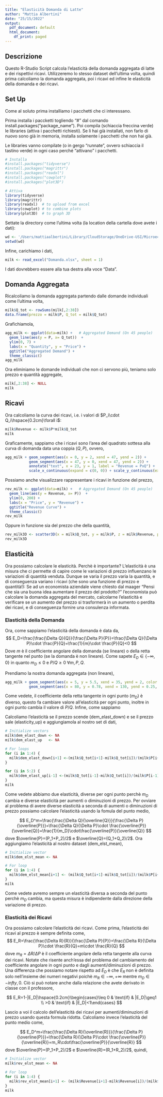 ```yaml
---
title: "Elasticità Domanda di Latte"
author: "Mattia Albertini"
date: "25/15/2022"
output:
  pdf_document: default
  html_document:
    df_print: paged
---
```


## Descrizione

Questo R-Studio Script calcola l'elasticità della domanda aggregata di latte e dei rispettivi ricavi. Utilizzeremo lo stesso dataset dell'ultima volta, quindi prima calcoliamo la domanda aggregata, poi i ricavi ed infine le elasticità della domanda e dei ricavi. 

## Set Up 

Come al soluto prima installiamo i pacchetti che ci interessano.

Prima installa i paccketti togliendo "#" dal comando install.packages("package_name"). Poi compila (schiaccia freccina verde) le libraries (attiva i pacchetti richiesti). Se li hai già installati, non farlo di nuovo sono già in memoria, installa solamente i pacchetti che non hai già. 

Le libraries vanno compilate (o in gergo "runnate", ovvero schiaccia il tastino verde) in ogni caso perché "attivano" i pacchetti.

```r
# Installa
#install.packages("tidyverse")
#install.packages("magrittr")
#install.packages("readxl")
#install.packages("cowplot")
#install.packages("plot3D")

# Attiva
library(tidyverse)  
library(magrittr)   
library(readxl)  # to upload from excel
library(cowplot) # to combine plots
library(plot3D)  # to graph 3D 
```

Settate la directory come l'ultima volta (la location della cartella dove avete i dati):

```r
wd <- '/Users/mattiaalbertini/Library/CloudStorage/OneDrive-USI/Microeconomia A/Slides_Mattia/2024' 
setwd(wd)
```

Infine, carichiamo i dati, 

```r
milk <- read_excel("Domanda.xlsx", sheet = 1)
```

I dati dovrebbero essere alla tua destra alla voce "Data".

## Domanda Aggregata

Ricalcoliamo la domanda aggregata partendo dalle domande individuali come l'ultima volta,

```r
milk$Q_tot <- rowSums(milk[,2:38])
data.frame(prezzo = milk$P, Q_tot = milk$Q_tot)
```

Grafichiamola,

```r
agg_milk <- ggplot(data=milk) +   # Aggregated Demand (On 45 people)
  geom_line(aes(y = P, x= Q_tot))  + 
  ylim(0, 7) +
  labs(x = "Quantity", y = "Price") +
  ggtitle("Aggregated Demand") +
  theme_classic() 
agg_milk
```

Ora eliminiamo le domande individuali che non ci servono più, teniamo solo prezzo e quantità aggregate, 
```r
milk[,2:38] <- NULL
milk
```

## Ricavi

Ora calcoliamo la curva dei ricavi, i.e. i valori di $P_i\cdot Q_i\hspace{0.2cm}\forall i$: 

```r
milk$Revenue <- milk$P*milk$Q_tot
milk
```

Graficamente, sappiamo che i ricavi sono l'area del quadrato sottesa alla curva di domanda data una coppia $(Q,P)$, ovvero, 

```r
agg_milk + geom_segment(aes(x = 0, y = 2, xend = 47, yend = 2)) +
           geom_segment(aes(x = 47, y = 0, xend = 47, yend = 2)) +
           annotate("text", x = 23, y = 1, label = "Revenue = PxQ") +
           scale_x_continuous(expand = c(0, 0)) + scale_y_continuous(expand = c(0, 0)) # technical stuff
```

Possiamo anche visualizzare rappresentare i ricavi in funzione del prezzo, 

```r
rev_milk <- ggplot(data=milk) +   # Aggregated Demand (On 45 people)
  geom_line(aes(y = Revenue, x= P))  + 
  ylim(0, 200) +
  labs(x = "Price", y = "Revenue") +
  ggtitle("Revenue Curve") +
  theme_classic() 
rev_milk
```

Oppure in funzione sia del prezzo che della quantità,

```r
rev_milk3D <- scatter3D(x = milk$Q_tot, y = milk$P, z = milk$Revenue, phi = 0, bty = "g", type = "h", pch = 20, cex = 2, ticktype = "detailed", xlab = "quantity", ylab = "price", zlab = "revenue", main = "Revenue")
rev_milk3D
```

## Elasticità

Ora possiamo calcolare le elasticità. Perchè è importante? L'elasticità è una misura che ci permette di capire come le variazioni di prezzo influenzano le variazioni di quantità venduta. Dunque se varia il prezzo varia la quantità, e di conseguenza variano i ricavi (che sono una funzione di prezzo e quantità!): Se ad un economista aziendale viene chiesto dal maager "Pensi che sia una buona idea aumentare il prezzo del prodotto?" l'economista può calcolare la domanda aggregata del mercato, calcolarne l'elasticità e verificare se un aumento del prezzo si trasformerà in un aumento o perdita dei ricavi, e di conseguenza fornire una consulenza informata. 

### Elasticità della Domanda

Ora, come sappiamo l'elasticità della domanda è data da, 
$$
E_D=\frac{\frac{\Delta Q}{Q}}{\frac{\Delta P}{P}}=\frac{\Delta Q}{\Delta P}\cdot \frac{P}{Q}=\frac{1}{m}\cdot \frac{P}{Q}<0
$$
Dove $m$ è il coefficiente angolare della domanda (se lineare) o della retta tangente nel punto (se la domanda è non lineare). Come sapete $E_D\in\{-\infty,0\}$ in quanto $m_D\leq 0$ e $P/Q\geq 0$ $\forall m,P,Q$.

Prendiamo la nostra domanda aggregata (non lineare),
```r
agg_milk + geom_segment(aes(x = 5, y = 5.5, xend = 35, yend = 2, color = "m_1")) +
           geom_segment(aes(x = 80, y = 0.78, xend = 130, yend = 0.25, color = "m_2"))
```

Come vedete, il coefficiente della retta tangente in ogni punto ($m_D$) è diverso, questo fa cambiare valore all'elasticità per ogni punto, inoltre in ogni punto cambia il valore di $P/Q$. Infine, come sappiamo 

Calcoliamo l'elasticità se il prezzo scende (dem_elast_down) e se il prezzo sale (elasticity_up) e aggiungiamola al nostro set di dati, 

```r
# Initialize vectors
milk$dem_elast_down <- NA
milk$dem_elast_up   <- NA

# For loops
for (i in 1:4) {
  milk$dem_elast_down[i+1] <-(milk$Q_tot[i+1]-milk$Q_tot[i])/(milk$P[i+1]-milk$P[i])*milk$P[i]/milk$Q_tot[i]
}

for (i in 5:2) {
  milk$dem_elast_up[i-1] <-(milk$Q_tot[i-1]-milk$Q_tot[i])/(milk$P[i-1]-milk$P[i])*milk$P[i]/milk$Q_tot[i]
}
milk
```

Come vedete abbiamo due elasticità, diverse per ogni punto perchè $m_D$ cambia e diverse elasticità per aumenti o diminuzioni di prezzo. Per ovviare al problema di avere diverse elasticità a seconda di aumenti o diminuzioni di prezzo possiamo calcolare l'elasticità usando la fomula del punto medio, 

$$
E_D^m=\frac{\frac{\Delta Q}{\overline{Q}}}{\frac{\Delta P}{\overline{P}}}=\frac{\Delta Q}{\Delta P}\cdot \frac{\overline{P}}{\overline{Q}}=\frac{1}{m_D}\cdot\frac{\overline{P}}{\overline{Q}}
$$
dove $\overline{P}=(P_1+P_2)/2$ e $\overline{Q}=(Q_1+Q_2)/2$. Ora aggiungiamo l'elasticità al nostro dataset (dem_elst_mean), 

```r
# Initialize vector
milk$dem_elst_mean <- NA

# For loop
for (i in 1:4) {
  milk$dem_elst_mean[i+1] <- (milk$Q_tot[i+1]-milk$Q_tot[i])/(milk$P[i+1]-milk$P[i])*(milk$P[i+1]+milk$P[i])/(milk$Q_tot[i+1]+milk$Q_tot[i])
}
milk

```

Come vedete avremo sempre un elasticità diversa a seconda del punto perchè $m_D$ cambia, ma questa misura è indipendente dalla direzione della variazione di prezzo. 

### Elasticità dei Ricavi

Ora possiamo calcolare l'elasticità dei ricavi. Come prima, l'elasticità dei ricavi al prezzo è sempre definita come, 
$$
E_R=\frac{\frac{\Delta R}{R}}{\frac{\Delta P}{P}}=\frac{\Delta R}{\Delta P}\cdot \frac{R}{Q}=m\cdot \frac{R}{Q}
$$
dove $m_R=\Delta R/\Delta P$ è il coefficiente angolare della retta tangente alla curva dei ricavi. Notate che risente anch'essa del problema del cambiamento del coefficiente angolare in ogni punto e dagli aumenti/diminuzioni di prezzo. Una differenza che possiamo notare rispetto ad $E_D$ è che $E_R$ non è definita solo nell'insieme dei numeri negativi poichè $m_R\in{-\infty,+\infty}$ mentre $m_D\in{-infty,0}$. Ciò si può notare anche dalla relazione che avete derivato in classe con il professore, 

$$
E_R=1-|E_D|\hspace{0.2cm}\begin{cases}\leq 0 & \text{if} & |E_D|\geq1 \\
>0 & \text{if} & |E_D|<1\end{cases}
$$

Lascio a voi il calcolo dell'elasticità dei ricavi per aumenti/diminuzioni di prezzo usando questa formula ridotta. Calcoliamo invece l'elasticità del punto medio come, 

$$
E_D^m=\frac{\frac{\Delta R}{\overline{R}}}{\frac{\Delta P}{\overline{P}}}=\frac{\Delta R}{\Delta P}\cdot \frac{\overline{P}}{\overline{R}}=m_R\cdot\frac{\overline{P}}{\overline{R}}
$$
dove $\overline{P}=(P_1+P_2)/2$ e $\overline{R}=(R_1+R_2)/2$, quindi, 

```r
# Initialize vector
milk$rev_elst_mean <- NA

# For loop
for (i in 1:4) {
  milk$rev_elst_mean[i+1] <- (milk$Revenue[i+1]-milk$Revenue[i])/(milk$P[i+1]-milk$P[i])*(milk$P[i+1]+milk$P[i])/(milk$Revenue[i+1]+milk$Revenue[i])
}
milk
```














